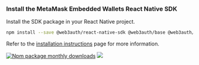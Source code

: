 ### Install the MetaMask Embedded Wallets React Native SDK

Install the SDK package in your React Native project.

```bash npm2yarn
npm install --save @web3auth/react-native-sdk @web3auth/base @web3auth/ethereum-provider
```
Refer to the [installation instructions](/embedded-wallets/sdk/react-native/install) page for more
information.

[![Npm package monthly downloads](https://badgen.net/npm/dm/@web3auth/react-native-sdk)](https://www.npmjs.com/package/@web3auth/react-native-sdk) [![](https://data.jsdelivr.com/v1/package/npm/@web3auth/react-native-sdk/badge)](https://www.jsdelivr.com/package/npm/@web3auth/react-native-sdk)
